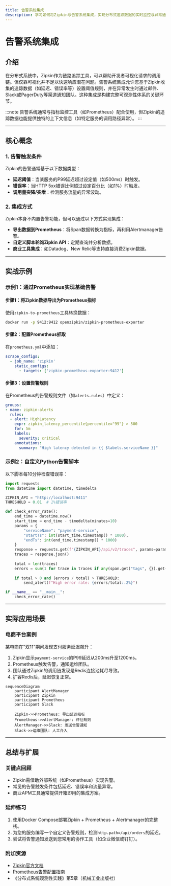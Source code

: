 ```yaml
---
title: 告警系统集成
description: 学习如何将Zipkin与告警系统集成，实现分布式追踪数据的实时监控与异常通知。
---
```


# 告警系统集成

## 介绍

在分布式系统中，Zipkin作为链路追踪工具，可以帮助开发者可视化请求的调用链。但仅靠可视化并不足以快速响应潜在问题。告警系统集成允许您基于Zipkin收集的追踪数据（如延迟、错误率等）设置阈值规则，并在异常发生时通过邮件、Slack或PagerDuty等渠道通知团队。这种集成是构建完整可观测性体系的关键环节。

:::note
告警系统通常与指标监控工具（如Prometheus）配合使用，但Zipkin的追踪数据也能提供独特的上下文信息（如特定服务的调用路径异常）。
:::

---

## 核心概念

### 1. 告警触发条件
Zipkin的告警通常基于以下数据类型：
- **延迟阈值**：当某服务的P99延迟超过设定值（如500ms）时触发。
- **错误率**：当HTTP 5xx错误比例超过设定百分比（如1%）时触发。
- **调用量突降/突增**：检测服务流量的异常波动。

### 2. 集成方式
Zipkin本身不内置告警功能，但可以通过以下方式实现集成：
- **导出数据到Prometheus**：将Span数据转换为指标，再利用Alertmanager告警。
- **自定义脚本轮询Zipkin API**：定期查询并分析数据。
- **商业工具集成**：如Datadog、New Relic等支持直接消费Zipkin数据。

---

## 实战示例

### 示例1：通过Prometheus实现基础告警

#### 步骤1：将Zipkin数据导出为Prometheus指标
使用`zipkin-to-prometheus`工具转换数据：
```bash
docker run -p 9412:9412 openzipkin/zipkin-prometheus-exporter
```

#### 步骤2：配置Prometheus抓取
在`prometheus.yml`中添加：
```yaml
scrape_configs:
  - job_name: 'zipkin'
    static_configs:
      - targets: ['zipkin-prometheus-exporter:9412']
```

#### 步骤3：设置告警规则
在Prometheus的告警规则文件（如`alerts.rules`）中定义：
```yaml
groups:
- name: zipkin-alerts
  rules:
  - alert: HighLatency
    expr: zipkin_latency_percentile{percentile="99"} > 500
    for: 5m
    labels:
      severity: critical
    annotations:
      summary: "High latency detected in {{ $labels.serviceName }}"
```

### 示例2：自定义Python告警脚本
以下脚本每10分钟检查错误率：
```python
import requests
from datetime import datetime, timedelta

ZIPKIN_API = "http://localhost:9411"
THRESHOLD = 0.01  # 1%错误率

def check_error_rate():
    end_time = datetime.now()
    start_time = end_time - timedelta(minutes=10)
    params = {
        "serviceName": "payment-service",
        "startTs": int(start_time.timestamp() * 1000),
        "endTs": int(end_time.timestamp() * 1000)
    }
    response = requests.get(f"{ZIPKIN_API}/api/v2/traces", params=params)
    traces = response.json()
    
    total = len(traces)
    errors = sum(1 for trace in traces if any(span.get("tags", {}).get("error") for span in trace)
    
    if total > 0 and (errors / total) > THRESHOLD:
        send_alert(f"High error rate: {errors/total:.2%}")

if __name__ == "__main__":
    check_error_rate()
```

---

## 实际应用场景

### 电商平台案例
某电商在"双11"期间发现支付服务延迟飙升：
1. Zipkin显示`payment-service`的P99延迟从200ms升至1200ms。
2. Prometheus触发告警，通知运维团队。
3. 团队通过Zipkin的调用链发现是Redis连接池耗尽导致。
4. 扩容Redis后，延迟恢复正常。

```mermaid
sequenceDiagram
    participant AlertManager
    participant Zipkin
    participant Prometheus
    participant Slack
    
    Zipkin->>Prometheus: 导出延迟指标
    Prometheus->>AlertManager: 评估规则
    AlertManager->>Slack: 发送告警通知
    Slack->>运维团队: 人工介入
```

---

## 总结与扩展

### 关键点回顾
- Zipkin需借助外部系统（如Prometheus）实现告警。
- 常见的告警触发条件包括延迟、错误率和流量异常。
- 商业APM工具通常提供开箱即用的集成方案。

### 延伸练习
1. 使用Docker Compose部署Zipkin + Prometheus + Alertmanager的完整栈。
2. 为您的服务编写一个自定义告警规则，检测`http.path=/api/orders`的延迟。
3. 尝试将告警通知发送到您常用的协作工具（如企业微信或钉钉）。

### 附加资源
- [Zipkin官方文档](https://zipkin.io/)
- [Prometheus告警配置指南](https://prometheus.io/docs/alerting/latest/configuration/)
- 《分布式系统观测性实践》第5章（机械工业出版社）